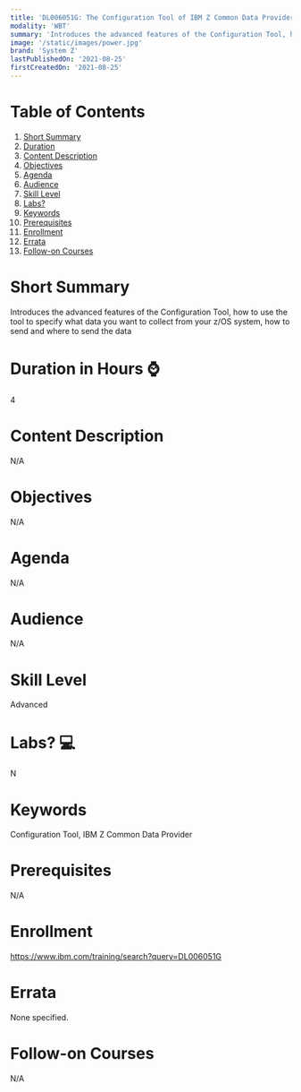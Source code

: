 ```yaml
---
title: 'DL006051G: The Configuration Tool of IBM Z Common Data Provider'
modality: 'WBT'
summary: 'Introduces the advanced features of the Configuration Tool, how to use the tool to specify what data you want to collect from your z/OS system, how to send and where to send the data'
image: '/static/images/power.jpg'
brand: 'System Z'
lastPublishedOn: '2021-08-25'
firstCreatedOn: '2021-08-25'
---
```

# Table of Contents
1.  [Short Summary](#short-summary)
2.  [Duration](#duration-in-hours-)
3.  [Content Description](#content-description)
4.  [Objectives](#objectives)
5.  [Agenda](#agenda)
6.  [Audience](#audience)
7.  [Skill Level](#skill-level)
8.  [Labs?](#labs-)
9.  [Keywords](#keywords)
10. [Prerequisites](#prerequisites)
11. [Enrollment](#enrollment)
12. [Errata](#errata)
13. [Follow-on Courses](#follow-on-courses)

# Short Summary
Introduces the advanced features of the Configuration Tool, how to use the tool to specify what data you want to collect from your z/OS system, how to send and where to send the data

# Duration in Hours ⌚
4

# Content Description
N/A

# Objectives
N/A

# Agenda
N/A

# Audience
N/A

# Skill Level
Advanced            

# Labs? 💻
N

# Keywords
Configuration Tool, IBM Z Common Data Provider

# Prerequisites
N/A

# Enrollment
https://www.ibm.com/training/search?query=DL006051G

# Errata
None specified.

# Follow-on Courses
N/A

